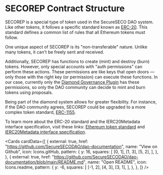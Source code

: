 
# SECOREP Contract Structure

SECOREP is a special type of token used in the SecureSECO DAO system. Like other tokens, it follows a specific standard known as [ERC-20](https://ethereum.org/en/developers/docs/standards/tokens/erc-20/). This standard defines a common list of rules that all Ethereum tokens must follow.

One unique aspect of SECOREP is its "non-transferable" nature. Unlike many tokens, it can't be freely sent and received.

Additionally, SECOREP has functions to create (mint) and destroy (burn) tokens. However, only special accounts with "auth permissions" can perform these actions. These permissions are like keys that open doors — only those with the right key (or permission) can execute these functions. In our case, currently only the [Diamond Governance Plugin](/diamond) has these permissions, so only the DAO community can decide to mint and burn tokens using proposals.

Being part of the diamond system allows for greater flexibility. For instance, if the DAO community agrees, SECOREP could be upgraded to a more complex token standard, [ERC-1155](https://ethereum.org/en/developers/docs/standards/tokens/erc-1155/).

To learn more about the ERC-20 standard and the IERC20Metadata interface specification, visit these links: [Ethereum token standard](https://ethereum.org/en/developers/docs/standards/tokens/erc-20/) and [IERC20Metadata interface specification](https://docs.openzeppelin.com/contracts/4.x/api/token/erc20#IERC20Metadata).

<Cards
  cardData={[
    {
      external: true,
      href: "https://github.com/SecureSECODAO/dao-documentation",
      name: "View on Github",
      icon: Icons.gitHub,
      pattern: {
        y: 16,
        squares: [
          [0, 1],
          [1, 3],
          [5, 2],
        ],
      },
    },
    {
      external: true,
      href: "https://github.com/SecureSECODAO/dao-documentation/blob/main/README.md",
      name: "Open README",
      icon: Icons.readme,
      pattern: {
        y: -6,
        squares: [
          [-1, 2],
          [4, 3],
          [3, 1],
        ],
      },
    },
  ]}
/>
